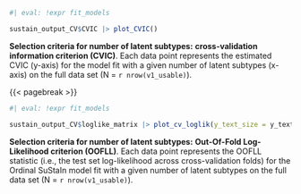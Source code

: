 :::{#suppfig-cvic-1}

```r
#| eval: !expr fit_models

sustain_output_CV$CVIC |> plot_CVIC()
```

**Selection criteria for number of latent subtypes:**
**cross-validation information criterion (CVIC)**.
Each data point represents the estimated CVIC (y-axis)
for the model fit with a given number of latent subtypes (x-axis)
on the full data set (N = `r nrow(v1_usable)`).

:::

{{< pagebreak >}}

:::{#suppfig-cvic-2}

```r
#| eval: !expr fit_models

sustain_output_CV$loglike_matrix |> plot_cv_loglik(y_text_size = y_text_size)
```

**Selection criteria for number of latent subtypes:**
**Out-Of-Fold Log-Likelihood criterion (OOFLL)**.
Each data point represents the OOFLL statistic
(i.e., the test set log-likelihood across cross-validation folds)
for the Ordinal SuStaIn model fit with a given number of latent subtypes
on the full data set (N = `r nrow(v1_usable)`).
:::
